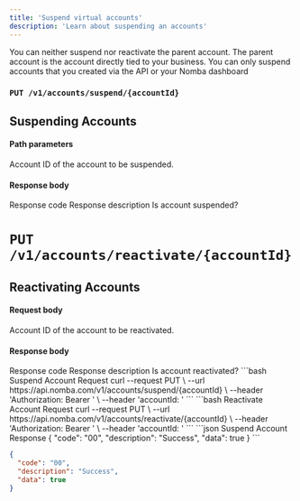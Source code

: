 ```yaml
---
title: 'Suspend virtual accounts'
description: 'Learn about suspending an accounts'
---
```


<CardGroup cols={2}>
  <Card
    title="Expire an account"
    icon="wave-pulse"
    href="/nomba-api-reference/virtual-accounts/expire-a-virtual-account"
  >
  </Card>
</CardGroup>

<Note>
  You can neither suspend nor reactivate the parent account. The parent account is the account directly tied to your business. You can only suspend accounts that you created via the API or your Nomba dashboard
</Note>

### `PUT /v1/accounts/suspend/{accountId}`

## Suspending Accounts

#### Path parameters

<ParamField path="accountId" type="string">
  Account ID of the account to be suspended.
</ParamField>

#### Response body

<ResponseField name="code" type="string" required>
  Response code
</ResponseField>

<ResponseField name="description" type="string" required>
  Response description
</ResponseField>

<ResponseField name="data" type="boolean" required>
  Is account suspended?
</ResponseField>

# `PUT /v1/accounts/reactivate/{accountId}`

## Reactivating Accounts

#### Request body

<ParamField path="accountId" type="string">
  Account ID of the account to be reactivated.
</ParamField>

#### Response body

<ResponseField name="code" type="string" required>
  Response code
</ResponseField>

<ResponseField name="description" type="string" required>
  Response description
</ResponseField>

<ResponseField name="data" type="boolean">
  Is account reactivated?
</ResponseField>

<RequestExample>
```bash Suspend Account Request
curl --request PUT \
  --url https://api.nomba.com/v1/accounts/suspend/{accountId} \
  --header 'Authorization: Bearer <token>' \
  --header 'accountId: <accountid>'
```
```bash Reactivate Account Request
curl --request PUT \
  --url https://api.nomba.com/v1/accounts/reactivate/{accountId} \
  --header 'Authorization: Bearer <token>' \
  --header 'accountId: <accountid>'
```
</RequestExample>

<ResponseExample>
```json Suspend Account Response
{
  "code": "00",
  "description": "Success",
  "data": true
}
```

```json Reactivate Account Response
{
  "code": "00",
  "description": "Success",
  "data": true
}
```
</ResponseExample>